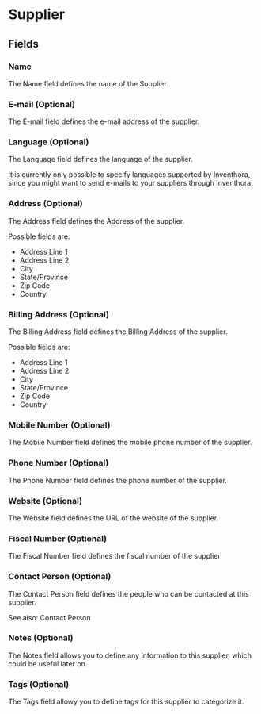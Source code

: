 
# Supplier

## Fields

### Name

The Name field defines the name of the Supplier

### E-mail (Optional)

The E-mail field defines the e-mail address of the supplier.

### Language (Optional)

The Language field defines the language of the supplier.

It is currently only possible to specify languages supported by Inventhora, since you might want to send e-mails to your suppliers through Inventhora.

### Address (Optional)

The Address field defines the Address of the supplier.

Possible fields are:

- Address Line 1
- Address Line 2
- City
- State/Province
- Zip Code
- Country

### Billing Address (Optional)

The Billing Address field defines the Billing Address of the supplier.

Possible fields are:

- Address Line 1
- Address Line 2
- City
- State/Province
- Zip Code
- Country

### Mobile Number (Optional)

The Mobile Number field defines the mobile phone number of the supplier.

### Phone Number (Optional)

The Phone Number field defines the phone number of the supplier.

### Website (Optional)

The Website field defines the URL of the website of the supplier.

### Fiscal Number (Optional)

The Fiscal Number field defines the fiscal number of the supplier.

### Contact Person (Optional)

The Contact Person field defines the people who can be contacted at this supplier.

See also: <Link href="/secondary-entities/contact-person">Contact Person</Link>

### Notes (Optional)

The Notes field allows you to define any information to this supplier, which could be useful later on.

### Tags (Optional)

The Tags field allowy you to define tags for this supplier to categorize it.
